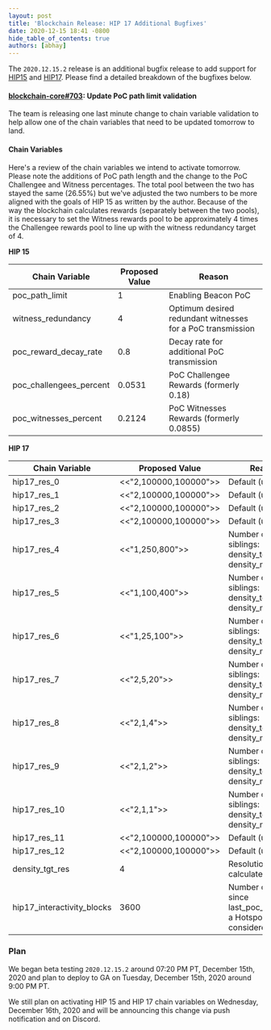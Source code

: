 ```yaml
---
layout: post
title: 'Blockchain Release: HIP 17 Additional Bugfixes'
date: 2020-12-15 18:41 -0800
hide_table_of_contents: true
authors: [abhay]
---
```


The `2020.12.15.2` release is an additional bugfix release to add support for
[HIP15](https://github.com/helium/HIP/blob/master/0015-beaconing-rewards.md) and
[HIP17](https://github.com/helium/HIP/blob/master/0017-hex-density-based-transmit-reward-scaling.md).
Please find a detailed breakdown of the bugfixes below.

<!--truncate-->

#### [blockchain-core#703](https://github.com/helium/blockchain-core/pull/703): Update PoC path limit validation

The team is releasing one last minute change to chain variable validation to help allow one of the
chain variables that need to be updated tomorrow to land.

#### Chain Variables

Here's a review of the chain variables we intend to activate tomorrow. Please note the additions of
PoC path length and the change to the PoC Challengee and Witness percentages. The total pool between
the two has stayed the same (26.55%) but we've adjusted the two numbers to be more aligned with the
goals of HIP 15 as written by the author. Because of the way the blockchain calculates rewards
(separately between the two pools), it is necessary to set the Witness rewards pool to be
approximately 4 times the Challengee rewards pool to line up with the witness redundancy target
of 4.

**HIP 15**

| Chain Variable          | Proposed Value | Reason                                                     |
| ----------------------- | -------------- | ---------------------------------------------------------- |
| poc_path_limit          | 1              | Enabling Beacon PoC                                        |
| witness_redundancy      | 4              | Optimum desired redundant witnesses for a PoC transmission |
| poc_reward_decay_rate   | 0.8            | Decay rate for additional PoC transmission                 |
| poc_challengees_percent | 0.0531         | PoC Challengee Rewards (formerly 0.18)                     |
| poc_witnesses_percent   | 0.2124         | PoC Witnesses Rewards (formerly 0.0855)                    |

**HIP 17**

| Chain Variable             | Proposed Value        | Reason                                                                   |
| -------------------------- | --------------------- | ------------------------------------------------------------------------ |
| hip17_res_0                | <<"2,100000,100000">> | Default (unused)                                                         |
| hip17_res_1                | <<"2,100000,100000">> | Default (unused)                                                         |
| hip17_res_2                | <<"2,100000,100000">> | Default (unused)                                                         |
| hip17_res_3                | <<"2,100000,100000">> | Default (unused)                                                         |
| hip17_res_4                | <<"1,250,800">>       | Number of siblings: 1, density_tgt: 250, density_max: 800                |
| hip17_res_5                | <<"1,100,400">>       | Number of siblings: 1, density_tgt: 100, density_max: 400                |
| hip17_res_6                | <<"1,25,100">>        | Number of siblings: 1, density_tgt: 25, density_max: 100                 |
| hip17_res_7                | <<"2,5,20">>          | Number of siblings: 2, density_tgt: 5, density_max: 20                   |
| hip17_res_8                | <<"2,1,4">>           | Number of siblings: 2, density_tgt: 1, density_max: 4                    |
| hip17_res_9                | <<"2,1,2">>           | Number of siblings: 2, density_tgt: 1, density_max: 2                    |
| hip17_res_10               | <<"2,1,1">>           | Number of siblings: 2, density_tgt: 1, density_max: 1                    |
| hip17_res_11               | <<"2,100000,100000">> | Default (unused)                                                         |
| hip17_res_12               | <<"2,100000,100000">> | Default (unused)                                                         |
| density_tgt_res            | 4                     | Resolution to calculate density                                          |
| hip17_interactivity_blocks | 3600                  | Number of blocks since last_poc_challenge a Hotspot is considered active |

### Plan

We began beta testing `2020.12.15.2` around 07:20 PM PT, December 15th, 2020 and plan to deploy to
GA on Tuesday, December 15th, 2020 around 9:00 PM PT.

We still plan on activating HIP 15 and HIP 17 chain variables on Wednesday, December 16th, 2020 and
will be announcing this change via push notification and on Discord.

